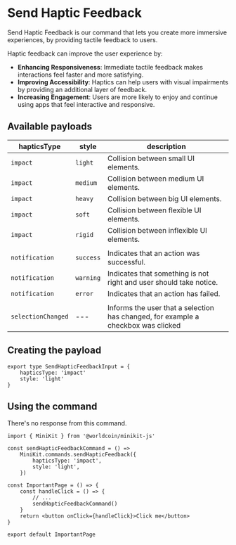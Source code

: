 # Send Haptic Feedback

Send Haptic Feedback is our command that lets you create more immersive experiences, by providing tactile feedback to users.

Haptic feedback can improve the user experience by:

-   **Enhancing Responsiveness**: Immediate tactile feedback makes interactions feel faster and more satisfying.
-   **Improving Accessibility**: Haptics can help users with visual impairments by providing an additional layer of feedback.
-   **Increasing Engagement**: Users are more likely to enjoy and continue using apps that feel interactive and responsive.

## Available payloads

| hapticsType        | style     | description                                                                       |
| ------------------ | --------- | --------------------------------------------------------------------------------- |
| `impact`           | `light`   | Collision between small UI elements.                                              |
| `impact`           | `medium`  | Collision between medium UI elements.                                             |
| `impact`           | `heavy`   | Collision between big UI elements.                                                |
| `impact`           | `soft`    | Collision between flexible UI elements.                                           |
| `impact`           | `rigid`   | Collision between inflexible UI elements.                                         |
|                    |           |                                                                                   |
| `notification`     | `success` | Indicates that an action was successful.                                          |
| `notification`     | `warning` | Indicates that something is not right and user should take notice.                |
| `notification`     | `error`   | Indicates that an action has failed.                                              |
|                    |           |                                                                                   |
| `selectionChanged` | ---       | Informs the user that a selection has changed, for example a checkbox was clicked |

## Creating the payload

```tsx {{ title: 'app/page.tsx' }}
export type SendHapticFeedbackInput = {
	hapticsType: 'impact'
	style: 'light'
}
```

## Using the command

There's no response from this command.

```tsx {{ title: 'app/page.tsx' }}
import { MiniKit } from '@worldcoin/minikit-js'

const sendHapticFeedbackCommand = () =>
	MiniKit.commands.sendHapticFeedback({
		hapticsType: 'impact',
		style: 'light',
	})

const ImportantPage = () => {
	const handleClick = () => {
		// ...
		sendHapticFeedbackCommand()
	}
	return <button onClick={handleClick}>Click me</button>
}

export default ImportantPage
```
